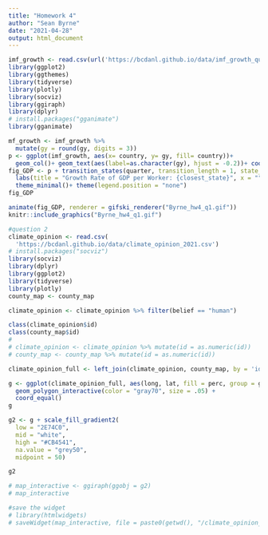 ```yaml
---
title: "Homework 4"
author: "Sean Byrne"
date: "2021-04-28"
output: html_document
---
```

```r
imf_growth <- read.csv(url('https://bcdanl.github.io/data/imf_growth_quarterly.csv'))
library(ggplot2)
library(ggthemes)
library(tidyverse)
library(plotly)
library(socviz)
library(ggiraph)
library(dplyr)
# install.packages("gganimate")
library(gganimate)

mf_growth <- imf_growth %>% 
  mutate(gy = round(gy, digits = 3))
p <- ggplot(imf_growth, aes(x= country, y= gy, fill= country))+
  geom_col()+ geom_text(aes(label=as.character(gy), hjust = -0.2))+ coord_flip()
fig_GDP <- p + transition_states(quarter, transition_length = 1, state_length =1) +
  labs(title = "Growth Rate of GDP per Worker: {closest_state}", x = "", y= "")+
  theme_minimal()+ theme(legend.position = "none")
fig_GDP

animate(fig_GDP, renderer = gifski_renderer("Byrne_hw4_q1.gif"))
knitr::include_graphics("Byrne_hw4_q1.gif")

```
```r
#question 2
climate_opinion <- read.csv(
  'https://bcdanl.github.io/data/climate_opinion_2021.csv')
# install.packages("socviz")
library(socviz)
library(dplyr)
library(ggplot2)
library(tidyverse)
library(plotly)
county_map <- county_map

climate_opinion <- climate_opinion %>% filter(belief == "human")

class(climate_opinion$id)
class(county_map$id)
# 
# climate_opinion <- climate_opinion %>% mutate(id = as.numeric(id))
# county_map <- county_map %>% mutate(id = as.numeric(id))

climate_opinion_full <- left_join(climate_opinion, county_map, by = 'id')

g <- ggplot(climate_opinion_full, aes(long, lat, fill = perc, group = group, tooltip = perc, data_id = perc)) +
  geom_polygon_interactive(color = "gray70", size = .05) +
  coord_equal()
g

g2 <- g + scale_fill_gradient2(
  low = "2E74C0",
  mid = "white",
  high = "#CB4541",
  na.value = "grey50",
  midpoint = 50)

g2

# map_interactive <- ggiraph(ggobj = g2)
# map_interactive

#save the widget
# library(htmlwidgets)
# saveWidget(map_interactive, file = paste0(getwd(), "/climate_opinion_map_interactive.html"))

```
   
